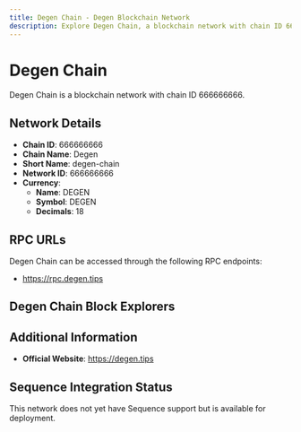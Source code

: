 ```yaml
--- 
title: Degen Chain - Degen Blockchain Network
description: Explore Degen Chain, a blockchain network with chain ID 666666666. Learn about its native currency, DEGEN, and how to interact with the network.
---
```


# Degen Chain

Degen Chain is a blockchain network with chain ID 666666666.

## Network Details

- **Chain ID**: 666666666
- **Chain Name**: Degen
- **Short Name**: degen-chain
- **Network ID**: 666666666
- **Currency**: 
  - **Name**: DEGEN
  - **Symbol**: DEGEN
  - **Decimals**: 18

## RPC URLs

Degen Chain can be accessed through the following RPC endpoints:

- https://rpc.degen.tips

## Degen Chain Block Explorers



## Additional Information

- **Official Website**: https://degen.tips

## Sequence Integration Status

This network does not yet have Sequence support but is available for deployment.
